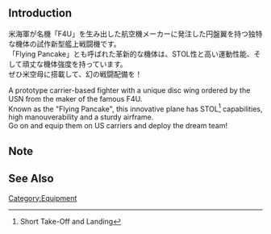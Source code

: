 {{EquipmentInfo|375}}

==Introduction==
米海軍が名機「F4U」を生み出した航空機メーカーに発注した円盤翼を持つ独特な機体の試作新型艦上戦闘機です。<br>
「Flying Pancake」とも呼ばれた革新的な機体は、STOL性と高い運動性能、そして頑丈な機体強度を持っています。<br>
ぜひ米空母に搭載して、幻の戦闘配備を！

A prototype carrier-based fighter with a unique disc wing ordered by the USN from the maker of the famous F4U.<br>
Known as the "Flying Pancake", this innovative plane has STOL<ref>Short Take-Off and Landing</ref> capabilities, high manouverability and a sturdy airframe.<br>
Go on and equip them on US carriers and deploy the dream team!

==Note==


==See Also==

{{Equipmentlist}}
[[Category:Equipment]]